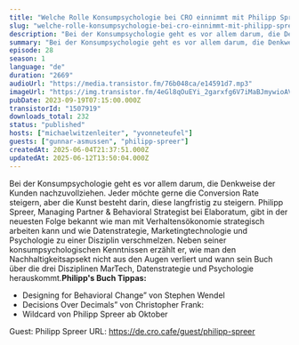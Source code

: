 ```yaml
---
title: "Welche Rolle Konsumpsychologie bei CRO einnimmt mit Philipp Spreer"
slug: "welche-rolle-konsumpsychologie-bei-cro-einnimmt-mit-philipp-spreer"
description: "Bei der Konsumpsychologie geht es vor allem darum, die Denkweise der Kunden nachzuvollziehen. Jeder möchte gerne die Conversion Rate steigern, aber die Kunst besteht darin, diese langfristig zu steigern. Philipp Spreer, Managing Partner & Behavioral Strategist bei Elaboratum, gibt in der neuesten Folge bekannt wie man mit Verhaltensökonomie strategisch arbeiten kann und wie Datenstrategie, Marketingtechnologie und Psychologie zu einer Disziplin verschmelzen. Neben seiner konsumpsychologischen Kenntnissen erzählt er, wie man den Nachhaltigkeitsapsekt nicht aus den Augen verliert und wann sein Buch über die drei Disziplinen MarTech, Datenstrategie und Psychologie herauskommt.**Philipp's Buch Tippas:**\n\n- Designing for Behavioral Change” von Stephen Wendel\n- Decisions Over Decimals” von Christopher Frank:\n- Wildcard von Philipp Spreer ab Oktober\n\n Guest: Philipp Spreer URL: https://de.cro.cafe/guest/philipp-spreer"
summary: "Bei der Konsumpsychologie geht es vor allem darum, die Denkweise der Kunden nachzuvollziehen. Jeder möchte gerne die Conversion Rate steigern, aber die Kunst besteht darin, diese langfristig zu steigern. Philipp Spreer, Managing Partner & Behavioral Strategist bei Elaboratum, gibt in der neuesten Folge bekannt wie man mit Verhaltensökonomie strategisch arbeiten kann und wie Datenstrategie, Marketingtechnologie und Psychologie zu einer Disziplin verschmelzen. Neben seiner konsumpsychologischen Kenntnissen erzählt er, wie man den Nachhaltigkeitsapsekt nicht aus den Augen verliert und wann sein Buch über die drei Disziplinen MarTech, Datenstrategie und Psychologie herauskommt.Philipp's Buch Tippas:Designing for Behavioral Change” von Stephen WendelDecisions Over Decimals” von Christopher Frank:Wildcard von Philipp Spreer ab Oktober Guest: Philipp Spreer URL: https://de.cro.cafe/guest/philipp-spreer"
episode: 28
season: 1
language: "de"
duration: "2669"
audioUrl: "https://media.transistor.fm/76b048ca/e14591d7.mp3"
imageUrl: "https://img.transistor.fm/4eGl8qOuEYi_2garxfg6V7iMaBJmywioAVGzCi7wNAM/rs:fill:3000:3000:1/q:60/aHR0cHM6Ly9pbWct/dXBsb2FkLXByb2R1/Y3Rpb24udHJhbnNp/c3Rvci5mbS9jN2Q2/MjIyZGY0NDE4NGEw/NTFhYzBmMDNmMzJl/MjhmMy5wbmc.webp"
pubDate: 2023-09-19T07:15:00.000Z
transistorId: "1507919"
downloads_total: 232
status: "published"
hosts: ["michaelwitzenleiter", "yvonneteufel"]
guests: ["gunnar-asmussen", "philipp-spreer"]
createdAt: 2025-06-04T21:37:51.000Z
updatedAt: 2025-06-12T13:50:04.000Z
---
```


Bei der Konsumpsychologie geht es vor allem darum, die Denkweise der Kunden nachzuvollziehen. Jeder möchte gerne die Conversion Rate steigern, aber die Kunst besteht darin, diese langfristig zu steigern. Philipp Spreer, Managing Partner & Behavioral Strategist bei Elaboratum, gibt in der neuesten Folge bekannt wie man mit Verhaltensökonomie strategisch arbeiten kann und wie Datenstrategie, Marketingtechnologie und Psychologie zu einer Disziplin verschmelzen. Neben seiner konsumpsychologischen Kenntnissen erzählt er, wie man den Nachhaltigkeitsapsekt nicht aus den Augen verliert und wann sein Buch über die drei Disziplinen MarTech, Datenstrategie und Psychologie herauskommt.**Philipp's Buch Tippas:**

- Designing for Behavioral Change” von Stephen Wendel
- Decisions Over Decimals” von Christopher Frank:
- Wildcard von Philipp Spreer ab Oktober

 Guest: Philipp Spreer URL: https://de.cro.cafe/guest/philipp-spreer
